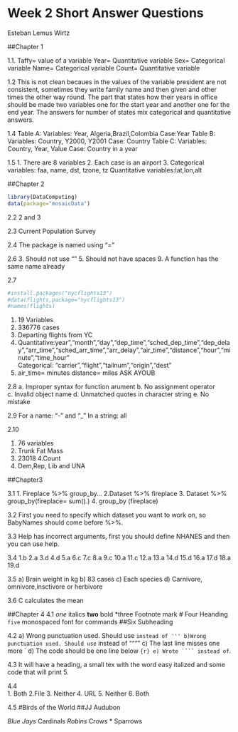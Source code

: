 # Week 2 Short Answer Questions

Esteban Lemus Wirtz

##Chapter 1

1.1. 
Taffy= value of a variable
Year= Quantitative variable
Sex= Categorical variable
Name= Categorical variable
Count= Quantitative variable

1.2
This is not clean becaues in the values of the variable president are not consistent, sometimes they write family name and then given and other times the other way round. The part that states how their years in office should be made two variables one for the start year and another one for the end year. The answers for number of states mix categorical and quantitative answers.

1.4
Table A:
Variables: Year, Algeria,Brazil,Colombia
Case:Year
Table B:
Variables: Country, Y2000, Y2001
Case: Country
Table C:
Variables: Country, Year, Value
Case: Country in a year

1.5 
1. There are 8 variables
2. Each case is an airport
3. Categorical variables: faa, name, dst, tzone, tz
Quantitative variables:lat,lon,alt

##Chapter 2 

```r
library(DataComputing)
data(package="mosaicData")
```
2.2
2 and 3

2.3
Current Population Survey

2.4
The package is named using "="

2.6
3. Should not use ""
5. Should not have spaces
9. A function has the same name already 

2.7
```r
#install.packages("nycflights13")
#data(flights,package="nycflights13")
#names(flights)
```
1. 19 Variables
2. 336776 cases
3. Departing flights from YC
4. Quantitative:year","month","day","dep_time","sched_dep_time","dep_delay","arr_time","sched_arr_time","arr_delay","air_time","distance","hour","minute","time_hour"    
Categorical: "carrier","flight","tailnum","origin","dest" 
5. air_time= minutes 
distance= miles  ASK AYOUB 

2.8
a. Improper syntax for function arument
b. No assignment operator
c. Invalid object name
d. Unmatched quotes in character string
e. No mistake

2.9 
For a name: "-" and "_"
In a string: all 

2.10

1. 76 variables
2. Trunk Fat Mass
3. 23018
4.Count
5. Dem,Rep, Lib and UNA 

##Chapter3

3.1 
1. Fireplace %>% group_by...
2.Dataset %>% fireplace
3. Dataset %>% group_by(fireplace= sum().)
4. group_by (fireplace)

3.2
First you need to specify which dataset you want to work on, so BabyNames should come before %>%.

3.3
Help has incorrect arguments, first you should define NHANES and then you can use help.

3.4
1.b 2.a 3.d 4.d 5.a 6.c 7.c 8.a 9.c 10.a 11.c 12.a 13.a 14.d 15.d 16.a 17.d 18.a 19.d

3.5 
a) Brain weight in kg
b) 83 cases
c) Each species 
d) Carnivore, omnivore,insctivore or herbivore

3.6
C calculates the mean

##Chapter 4 
4.1 
*one* italics
**two** bold
*three Footnote mark 
# Four Heanding
` five ` monospaced font for commands
##Six Subheading

4.2 
a) Wrong punctuation used. Should use ``` instead of '''
b)Wrong punctuation used. Should use ``` instead of """"
c) The last line misses one more `
d) The code should be one line below ```{r}
e) Wrote ```` instead of ```.

4.3
It will have a heading, a small tex with the word easy italized and some code that will print 5.

4.4  
1. Both
2.File
3. Neither
4. URL
5. Neither
6. Both

4.5 
#Birds of the World
##JJ Audubon

*Blue Jays
*Cardinals
*Robins
*Crows
* Sparrows


